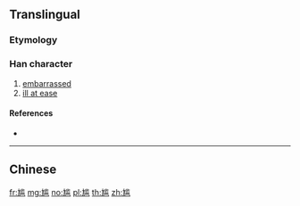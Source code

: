 {{also|尷}}
==Translingual==

===Etymology===
{{Han simp|尷|f=監|t=监}}

===Han character===
{{Han char|rn=43|rad=尢|as=10|sn=13|four=|canj=KULIT|ids=⿺尢监}}

# [[embarrassed]]
# [[ill at ease]]

====References====
* {{Han ref|kx=0299.111|hdz=80012.210|uh=5C34|ud=23604}}

----

==Chinese==
{{zh-see|尷}}

[[fr:尴]]
[[mg:尴]]
[[no:尴]]
[[pl:尴]]
[[th:尴]]
[[zh:尴]]